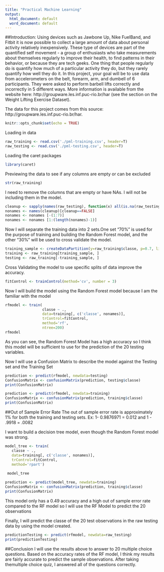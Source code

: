 ---
title: "Practical Machine Learning"
output:
  html_document: default
  word_document: default
---

##Introduction:
Using devices such as Jawbone Up, Nike FuelBand, and Fitbit it is now possible to collect a large amount of data about personal activity relatively inexpensively. These type of devices are part of the quantified self movement - a group of enthusiasts who take measurements about themselves regularly to improve their health, to find patterns in their behavior, or because they are tech geeks. One thing that people regularly do is quantify how much of a particular activity they do, but they rarely quantify how well they do it. In this project, your goal will be to use data from accelerometers on the belt, forearm, arm, and dumbell of 6 participants. They were asked to perform barbell lifts correctly and incorrectly in 5 different ways. More information is available from the website here: http://groupware.les.inf.puc-rio.br/har (see the section on the Weight Lifting Exercise Dataset). 

The data for this project comes from this source: http://groupware.les.inf.puc-rio.br/har. 

```{r setup, include=FALSE}
knitr::opts_chunk$set(echo = TRUE)
```

Loading in data
```{r}
raw_training <- read.csv('./pml-training.csv', header=T)
raw_testing <- read.csv('./pml-testing.csv', header=T)
```

Loading the caret packages
```{r}
library(caret)
```

Previewing the data to see if any columns are empty or can be excluded
```{r}
str(raw_training)
```

I need to remove the columns that are empty or have NAs. I will not be including them in the model.
```{r}
cleanup <- sapply(names(raw_testing), function(x) all(is.na(raw_testing[,x])==TRUE))
nonames <- names(cleanup)[cleanup==FALSE]
nonames <- nonames [-(1:7)]
nonames <- nonames [1:(length(nonames)-1)]
```
Now I will separate the training data into 2 sets.One set "70%" is used for the purpose of training and building the Random Forest model, and the other "30%" will be used to cross validate the model. 
```{r}
training_sample <- createDataPartition(y=raw_training$classe, p=0.7, list=FALSE)
training <- raw_training[training_sample, ]
testing <- raw_training[-training_sample, ]
```
Cross Validating the model to use specific splits of data improve the accuracy.
```{r}
fitControl <- trainControl(method='cv', number = 3)
```
Now I will build the model using the Random Forest model because I am the familiar with the model
``` {r}
rfmodel <- train(
                 classe ~ ., 
                 data=training[, c('classe', nonames)],
                 trControl=fitControl,
                 method='rf',
                 ntree=200)
rfmodel
```
As you can see, the Random Forest Model has a high accuracy so I think this model will be sufficient to use for the prediction of the 20 testing variables.



Now I will use a Confusion Matrix to describe the model against the Testing set and the Training Set
```{r}                 
prediction <- predict(rfmodel, newdata=testing)
ConfusionMatrix <- confusionMatrix(prediction, testing$classe)
print(ConfusionMatrix)

prediction <- predict(rfmodel, newdata=training)
ConfusionMatrix <- confusionMatrix(prediction, training$classe)
print(ConfusionMatrix)
```

##Out of Sample Error Rate
The out of sample error rate is approximately 1% for both the training and testing sets. 
Ex: 1- 0.9876971 = 0.012 and 1 - .9918 = .0082

I want to build a decision tree model, even though the Random Forest model was strong.
```{r}
model_tree <- train(
   classe ~ ., 
   data=training[, c('classe', nonames)],
   trControl=fitControl,
   method='rpart')
 
 model_tree

prediction <- predict(model_tree, newdata=training)
ConfusionMatrix <- confusionMatrix(prediction, training$classe)
print(ConfusionMatrix)

```
This model only has a 0.49 accuracy  and a high out of sample error rate compared to the RF model so I will use the RF Model to predict the 20 observations


Finally, I will predict the classe of the 20 test observations in the raw testing data by using the model created.
```{r}
predictionTesting <- predict(rfmodel, newdata=raw_testing)
print(predictionTesting)
```
##Conclusion
I will use the results above to answer to 20 multiple choice questions. Based on the accuracy rates of the RF model, I think my results are fairly accurate to predict the sample observations.
After taking themultiple choice quiz, I answered all of the questions correctly.


